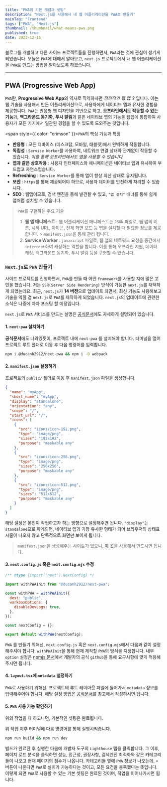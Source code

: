 ```yaml
---
title: "PWA의 기본 개념과 셋팅"
description: "Next.js를 사용해서 내 웹 어플리케이션을 PWA로 만들기"
mainTag: "Frontend"
tags: ["PWA", "Next.js"]
thumbnail: /thumbnail/what-means-pwa.png
published: true
date: 2023-12-16
---
```


블로그를 개발하고 다른 사이드 프로젝트들을 진행하면서, `PWA`라는 것에 관심이 생기게 되었습니다.
오늘은 `PWA`에 대해서 알아보고, `next.js` 프로젝트에서 내 웹 어플리케이션을 `PWA`로 만드는 방법을 알아보도록 하겠습니다.

---

## PWA (Progressive Web App)

`PWA`란, **Progressive Web App**의 약자로 직역하자면 _점진적인 웹 앱_..? 입니다.
이는 웹 기술을 사용해서 만든 어플리케이션으로, 사용자에게 네이티브 앱과 유사한 경험을 제공합니다.
`PWA`는 반응형 웹 디자인을 기반으로 하고, **오프라인에서도 작동할 수 있는 기능**과, **백그라운드 동기화**, **푸시 알림**과 같은 네이티브 앱의 기능을 웹앱에 통합하여
사용자가 모든 기기에서 일관된 경험을 할 수 있도록 도와주는 것입니다.

<span style={{ color: "crimson" }}>`PWA`의 핵심 기능과 특징</span>

- **반응형** : 모든 디바이스 (데스크탑, 모바일, 태블릿)에서 완벽하게 작동합니다.
- **독립성** : `Service Worker`를 사용하여, 네트워크 연결 상태와 관계없이 작동할 수 있습니다.
  _이를 통해 오프라인에서도 앱을 사용할 수 있습니다._
- **앱과 같은 상호작용** : 사용자 인터페이스와 애니메이션은 네이티브 앱과 유사하여 부드럽고 자연스럽습니다.
- **Refreshing** : `Service Worker`를 통해 앱이 항상 최신 상태로 유지됩니다.
- **보안** : `https`를 통해 제공되어야 하므로, 사용자 데이터를 안전하게 처리할 수 있습니다.
- **SEO** : 웹앱이므로, 검색 엔진을 통해 발견될 수 있고, `"앱 설치"` 배너를 통해 쉽게 앱처럼 설치할 수 있습니다.

> `PWA`를 구현하는 주요 기술
>
> 1. **웹 앱 매니페스트** : 웹 어플리케이션 매니페스트는 `JSON` 파일로, 웹 앱의 이름, 시작 URL, 아이콘, 전체 화면 모드 등 앱을 설치할 때 필요한 정보를 제공합니다. > `manifest.json`을 통해 관리 됩니다.
> 2. **Service Worker** : `javascript` 파일로, 웹 앱의 네트워크 요청을 중간에서 `intercept`하여 캐싱하는 역할을 합니다.
>    이를 통해 오프라인 지원, 데이터 캐싱, 백그라운드 동기화, 푸시 알림 등을 구현할 수 있습니다.

### `Next.js`로 `PWA` 만들기

사이드 프로젝트를 진행하면서, `PWA`를 만들 때 어떤 `framework`를 사용할 지에 많은 고민을 했습니다.
저는 `SSR(Server Side Rendering)` 방식이 가능한 `next.js`를 채택하게 되었는데요.
최근, `next.js`가 **14 버전**으로 업데이트 되면서, 최신 기능도 사용해보고 기술을 익힐 겸 `next.js`로 `PWA`를 제작하게 되었습니다.
`next.js`의 업데이트에 관련한 소식은 나중에 차차 포스팅 할 예정입니다.

`next.js`로 `PWA` 서비스를 만드는 설명은 [공식문서](https://ducanh-next-pwa.vercel.app/docs/next-pwa/getting-started)에도 자세하게 설명되어 있습니다.

#### 1. `next-pwa` 설치하기

**공식문서**에도 나와있듯이, 프로젝트 내에 `next-pwa` 를 설치해야 합니다.
터미널을 열어 프로젝트 루트 폴더로 이동 후 다음 명령어를 입력합니다.

```zsh
npm i @ducanh2912/next-pwa && npm i -D webpack
```

#### 2. `manifest.json` 설정하기

프로젝트의 `public/` 폴더로 이동 후 `manifest.json` 파일을 생성합니다.

```json
{
  "name": "myApp",
  "short_name": "myApp",
  "display": "standalone",
  "orientation": "any",
  "scope": "/",
  "start_url": "/",
  "icons": [
    {
      "src": "icons/icon-192.png",
      "type": "image/png",
      "sizes": "192x192",
      "purpose": "maskable any"
    },
    {
      "src": "icons/icon-256.png",
      "type": "image/png",
      "sizes": "256x256",
      "purpose": "maskable any"
    },
    {
      "src": "icons/icon-512.png",
      "type": "image/png",
      "sizes": "512x512",
      "purpose": "maskable any"
    }
  ]
}
```

해당 설정은 본인이 작업하고자 하는 방향으로 설정해주면 됩니다.
`"display"`는 `standalone`으로 하게되면, 네이티브 앱과 가장 유사한 형태가 되어 브라우저의 상태표시줄이 나오지 않고 단독적으로 화면만 보이게 됩니다.

> `manifest.json`을 생성해주는 사이트가 있으니, [이 곳](https://www.simicart.com/manifest-generator.html/)을 사용해서 만드시면 됩니다.

#### 3. `next.config.js` 혹은 `next.config.mjs` 수정

```js
/** @type {import('next').NextConfig} */

import withPWAInit from "@ducanh2912/next-pwa";

const withPWA = withPWAInit({
  dest: "public",
  workboxOptions: {
    disableDevLogs: true,
  },
});

const nextConfig = {};

export default withPWA(nextConfig);
```

`PWA` 를 만들기 위해선, `next.config.js` 혹은 `next.config.mjs`에서 다음과 같이 설정해주셔야 합니다.
`withPWAInit`을 통해 현재 제작할 `PWA`의 방식을 지정합니다.
내부 `option` 설정은 [npmjs 문서](https://www.npmjs.com/package/@ducanh2912/next-pwa)에서 개발자의 공식 `github`을 통해 요구사항에 맞게 적용해주시면 됩니다.

#### 4. `layout.tsx`에 `metadata` 설정하기

`PWA`로 사용하기 위해선, 프로젝트의 루트 레이아웃 파일에 들어가서 `metadata` 정보를 입력해주어야 합니다.
해당 설정 방법은 [공식문서](https://ducanh-next-pwa.vercel.app/docs/next-pwa/getting-started)를 참고해서 작성하시면 됩니다.

#### 5. `PWA` 사용 가능 확인하기

위의 작업을 다 하고나면, 기본적인 셋팅은 완료됩니다.

위 작업 이후 터미널에 다음 명령어를 통해 실행시켜줍니다.

```zsh
npm run build && npm run dev
```

빌드가 완료된 후 실행한 다음에 개발자 도구의 `Lighthouse` 탭을 클릭합니다.
그 이후, 페이지 로드 분석을 클릭하면 성능, 접근성, 권장사항, 검색엔진 최적화와 같은 카테고리들이 나오고 현재 페이지의 점수가 나옵니다.
카테고리들 옆에 `PWA` 정보가 나오는데, `+` 버튼이 나온다면 `PWA`로 설치가 가능하다는 것이고, 모든 요건을 충족했다는 뜻입니다.
이렇게 되면 `PWA`로 사용할 수 있는 기본 셋팅은 완료된 것이며, 작업을 이어나가시면 됩니다.
